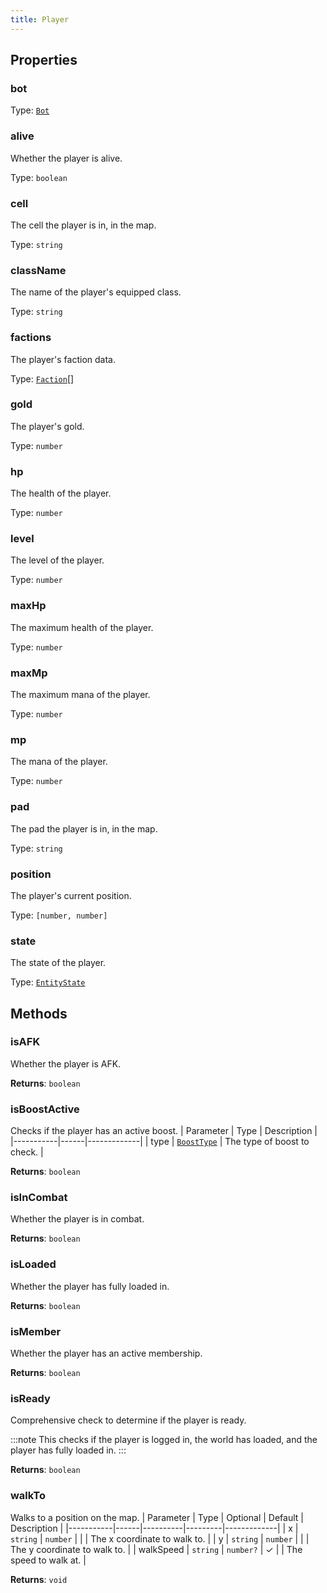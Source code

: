 ```yaml
---
title: Player
---
```



## Properties
### bot

Type: [`Bot`](/api-legacy/bot)

### alive <Badge text="Getter" size="small" />	
Whether the player is alive.

Type: `boolean`

### cell <Badge text="Getter" size="small" />	
The cell the player is in, in the map.

Type: `string`

### className <Badge text="Getter" size="small" />	
The name of the player's equipped class.

Type: `string`

### factions <Badge text="Getter" size="small" />	
The player's faction data.

Type: [`Faction`](/api-legacy/models/faction)[]

### gold <Badge text="Getter" size="small" />	
The player's gold.

Type: `number`

### hp <Badge text="Getter" size="small" />	
The health of the player.

Type: `number`

### level <Badge text="Getter" size="small" />	
The level of the player.

Type: `number`

### maxHp <Badge text="Getter" size="small" />	
The maximum health of the player.

Type: `number`

### maxMp <Badge text="Getter" size="small" />	
The maximum mana of the player.

Type: `number`

### mp <Badge text="Getter" size="small" />	
The mana of the player.

Type: `number`

### pad <Badge text="Getter" size="small" />	
The pad the player is in, in the map.

Type: `string`

### position <Badge text="Getter" size="small" />	
The player's current position.

Type: `[number, number]`

### state <Badge text="Getter" size="small" />	
The state of the player.

Type: [`EntityState`](/api-legacy/enums/entitystate)

## Methods

### isAFK
Whether the player is AFK.

**Returns**: `boolean`

### isBoostActive
Checks if the player has an active boost.
| Parameter | Type | Description |
|-----------|------|-------------|
| type | [`BoostType`](/api-legacy/enums/boosttype) | The type of boost to check. |

**Returns**: `boolean`

### isInCombat
Whether the player is in combat.

**Returns**: `boolean`

### isLoaded
Whether the player has fully loaded in.

**Returns**: `boolean`

### isMember
Whether the player has an active membership.

**Returns**: `boolean`

### isReady
Comprehensive check to determine if the player is ready.

:::note
This checks if the player is logged in, the world has loaded, and the player has fully loaded in.
:::

**Returns**: `boolean`

### walkTo
Walks to a position on the map.
| Parameter | Type | Optional | Default | Description |
|-----------|------|----------|---------|-------------|
| x | `string` \| `number` |  |  | The x coordinate to walk to. |
| y | `string` \| `number` |  |  | The y coordinate to walk to. |
| walkSpeed | `string` \| `number?` | ✓ |  | The speed to walk at. |

**Returns**: `void`
